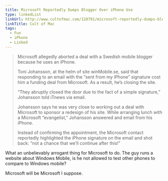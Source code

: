 ```yaml
---
title: Microsoft Reportedly Dumps Blogger Over iPhone Use
type: linkedList
linkUrl: http://www.cultofmac.com/128791/microsoft-reportedly-dumps-blogger-over-iphone-use/
linkTitle: Cult of Mac
tags:
  - Fun
  - iPhone
  - Linked
---
```


> Microsoft allegedly aborted a deal with a Swedish mobile blogger because he uses an iPhone.
>
> Toni Johansson, at the helm of site winMobile.se, said that responding to an email with the “sent from my iPhone” signature cost him a funding deal from Microsoft. As a result, he’s closing the site.
>
> “They abruptly closed the door due to the fact of a simple signature,” Johansson told iTnews via email.
>
> Johansson says he was very close to working out a deal with Microsoft to sponsor a redesign of his site. While arranging lunch with a Microsoft “evangelist,” Johansson answered and email from his iPhone.
>
> Instead of confirming the appointment, the Microsoft contact reportedly highlighted the iPhone signature on the email and shot back: “not a chance that we’ll continue after this!”

What an unbelievably arrogant thing for Microsoft to do. The guy runs a website about Windows Mobile, is he not allowed to test other phones to compare to Windows mobile?

Microsoft will be Microsoft I suppose.

